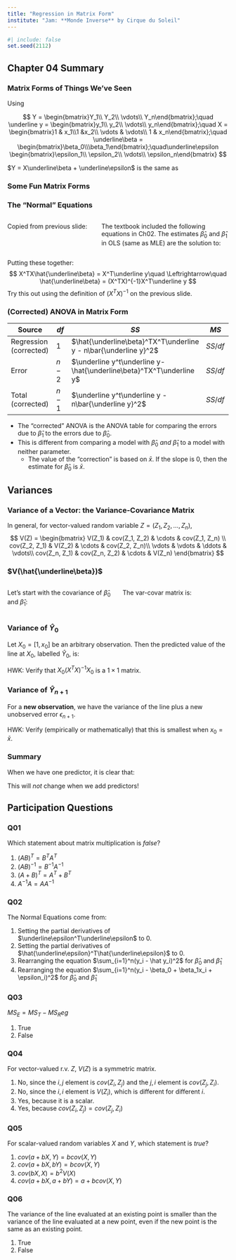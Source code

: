 ```yaml
---
title: "Regression in Matrix Form"
institute: "Jam: **Monde Inverse** by Cirque du Soleil"
---
```


```r
#| include: false
set.seed(2112)
```

## Chapter 04 Summary

### Matrix Forms of Things We've Seen

Using

$$
Y = \begin{bmatrix}Y_1\\ Y_2\\ \vdots\\ Y_n\end{bmatrix};\quad \underline y = \begin{bmatrix}y_1\\ y_2\\ \vdots\\ y_n\end{bmatrix};\quad X = \begin{bmatrix}1 & x_1\\1 &x_2\\ \vdots & \vdots\\ 1 & x_n\end{bmatrix};\quad \underline\beta = \begin{bmatrix}\beta_0\\\beta_1\end{bmatrix};\quad\underline\epsilon \begin{bmatrix}\epsilon_1\\ \epsilon_2\\ \vdots\\ \epsilon_n\end{bmatrix}
$$

$Y = X\underline\beta + \underline\epsilon$ is the same as
\begin{align*}
Y_1 &= \beta_0 + \beta_1x_1 + \epsilon_1\\
Y_2 &= \beta_0 + \beta_1x_2 + \epsilon_2\\
&\vdots\\
Y_n &= \beta_0 + \beta_1x_n + \epsilon_n\\
\end{align*}

### Some Fun Matrix Forms

\begin{align*}
\underline\epsilon^T\underline\epsilon &= \epsilon_1^2 + \epsilon_2^2 + ... + \epsilon_n^2 = \sum_{i=1}^n\epsilon_i^2\\
Y^TY &= \sum Y_i^2\\
\mathbf{1}^T\underline y &= \sum y_i = n\bar y\\
X^TX &= \begin{bmatrix}n & \sum x_i\\ \sum x_i & \sum x_i^2\end{bmatrix}\\
(X^TX)^{-1} &= \frac{1}{nS_{XX}}\begin{bmatrix}\sum x_i^2 & -n\bar x\\-n \bar x & n\end{bmatrix}\\
X^TY &= \begin{bmatrix}\sum Y_i\\ \sum x_iY_i\end{bmatrix}
\end{align*}

### The "Normal" Equations

:::: {.columns}
::: {.column width="40%"}
Copied from previous slide:
\begin{align*}
X^TX &= \begin{bmatrix}n & \sum x_i\\ \sum x_i & \sum x_i^2\end{bmatrix}\\
X^T\underline y &= \begin{bmatrix}\sum y_i\\ \sum x_iy_i\end{bmatrix}
\end{align*}
:::
::: {.column width="60%"}

The textbook included the following equations in Ch02. The estimates $\hat\beta_0$ and $\hat\beta_1$ in OLS (same as MLE) are the solution to:

\begin{align*} 
\hat\beta_0 + \hat\beta_1\sum x_i &= \sum y_i\\
\hat\beta_0\sum x_i + \hat\beta_1\sum x_i^2 &= \sum x_iy_i\\
\end{align*}
:::
::::

\pause\vspace{4mm}

Putting these together:
$$
X^TX\hat{\underline\beta} = X^T\underline y\quad \Leftrightarrow\quad \hat{\underline\beta} = (X^TX)^{-1}X^T\underline y
$$
Try this out using the definition of $(X^TX)^{-1}$ on the previous slide.


### (Corrected) ANOVA in Matrix Form

| Source | $df$ | $SS$ | $MS$ |
|--------|------|------|------|
| Regression (corrected) | 1 | $\hat{\underline\beta}^TX^T\underline y - n\bar{\underline y}^2$  | $SS/df$ |
| Error | $n-2$ | $\underline y^t\underline y- \hat{\underline\beta}^TX^T\underline y$ | $SS/df$ |
| Total (corrected) | $n - 1$ | $\underline y^t\underline y - n\bar{\underline y}^2$ | $SS/df$ |

- The "corrected" ANOVA is the ANOVA table for comparing the errors due to $\hat\beta_1$ to the errors due to $\hat\beta_0$.\lspace
- This is different from comparing a model with $\hat\beta_0$ *and* $\hat\beta_1$ to a model with neither parameter.
    - The value of the "correction" is based on $\bar x$. If the slope is 0, then the estimate for $\hat\beta_0$ is $\bar x$.

## Variances

### Variance of a Vector: the Variance-Covariance Matrix

In general, for vector-valued random variable $Z = (Z_1, Z_2, \dots, Z_n)$,
$$
V(Z) = \begin{bmatrix}
V(Z_1) & cov(Z_1, Z_2) & \cdots & cov(Z_1, Z_n) \\
cov(Z_2, Z_1) & V(Z_2) & \cdots &  cov(Z_2, Z_n)\\
\vdots & \vdots & \ddots & \vdots\\
cov(Z_n, Z_1) & cov(Z_n, Z_2) & \cdots & V(Z_n)
\end{bmatrix}
$$

### $V(\hat{\underline\beta})$

:::: {.columns}
::: {.column width="50%"}
Let's start with the covariance of $\hat\beta_0$ and $\hat\beta_1$:
\begin{align*}
cov(\hat\beta_0, \hat\beta_1) &= cov(\bar y - \hat\beta_1\bar x, \hat\beta_1)\\
&= -\bar x cov(\hat\beta_1, \hat\beta_1)\\
&= -\bar x V(\hat\beta_1)\\
&= \frac{-\sigma^2\bar x}{S_{XX}}
\end{align*}\pause

:::
::: {.column width="50%"}
The var-covar matrix is:
\begin{align*}
V(\hat{\underline\beta}) &= \begin{bmatrix}
V(\hat\beta_0) & cov(\hat\beta_0, \hat\beta_1)\\ 
cov(\hat\beta_0, \hat\beta_1) & V(\hat\beta_1)
\end{bmatrix}\\
&= \begin{bmatrix}
\frac{\sigma^2\sum x_i^2}{S_{XX}} & \frac{-\sigma^2\bar x}{S_{XX}}\\
\frac{-\sigma^2\bar x}{nS_{XX}} & \frac{\sigma^2}{S_{XX}}
\end{bmatrix}\\
&= \frac{\sigma^2}{nS_{XX}}\begin{bmatrix}
\sum x_i^2 & -n\bar x\\
-n\bar x & n
\end{bmatrix}\\
&= (X^TX)^{-1}\sigma^2
\end{align*}

:::
::::


### Variance of $\hat Y_0$

Let $X_0 = [1, x_0]$ be an arbitrary observation. Then the predicted value of the line at $X_0$, labelled $\hat Y_0$, is:
\begin{align*}
V(\hat Y_0) &= V(X_0\hat{\underline\beta})\\
&= X_0V(\hat{\underline\beta})X_0^T\\
&= \sigma^2X_0(X^TX)^{-1}X_0
\end{align*}

\quad

HWK: Verify that $X_0(X^TX)^{-1}X_0$ is a $1\times 1$ matrix.

### Variance of $\hat Y_{n+1}$

For a **new observation**, we have the variance of the line plus a new unobserved error $\epsilon_{n+1}$.
\begin{align*}
V(\hat Y_{n+1}) &= V(X_{n+1}\hat{\underline\beta} + \epsilon_{n+1})\\
&= X_{n+1}V(\hat{\underline\beta})X_{n+1}^T + V(\epsilon_{n+1})\\
&= \sigma^2X_{n+1}(X^TX)^{-1}X_{n+1}^T + \sigma^2\\
&= \sigma^2\left(X_{n+1}(X^TX)^{-1}X_{n+1}^T + 1\right)
\end{align*}

\quad

HWK: Verify (empirically or mathematically) that this is smallest when $x_0 = \bar x$. 


### Summary

When we have one predictor, it is clear that:
\begin{align*}
Y &= X\hat{\underline\beta} + \underline\epsilon\\
\hat{\underline\beta} &= (X^TX)^{-1}X^T\underline y\\
V(\hat{\underline\beta}) &= (X^TX)^{-1}\sigma^2\\
V(\hat Y_0) &= \sigma^2X_0(X^TX)^{-1}X_0^T\\
V(\hat Y_{n+1}) &= \sigma^2(X_{n+1}(X^TX)^{-1}X_{n+1}^T + 1)\\
\end{align*}

\quad

This will *not* change when we add predictors!

::: {.content-visible unless-profile="book"}


## Participation Questions

### Q01

Which statement about matrix multiplication is *false*?

\pspace

1. $(AB)^T = B^TA^T$\lspace
2. $(AB)^{-1} = B^{-1}A^{-1}$\lspace
3. $(A + B)^T = A^T + B^T$\lspace
4. $A^{-1}A = AA^{-1}$\lspace

### Q02

The Normal Equations come from:

\pspace

1. Setting the partial derivatives of $\underline\epsilon^T\underline\epsilon$ to 0.\lspace
2. Setting the partial derivatives of $\hat{\underline\epsilon}^T\hat{\underline\epsilon}$ to 0.\lspace
3. Rearranging the equation $\sum_{i=1}^n(y_i - \hat y_i)^2$ for $\hat\beta_0$ and $\hat\beta_1$\lspace
4. Rearranging the equation $\sum_{i=1}^n(y_i - \beta_0 + \beta_1x_i + \epsilon_i)^2$ for $\hat\beta_0$ and $\hat\beta_1$\lspace

### Q03

$MS_E = MS_T - MS_Reg$

\pspace

1. True\lspace
2. False

### Q04

For vector-valued r.v. $Z$, $V(Z)$ is a symmetric matrix.

\pspace

1. No, since the $i,j$ element is $cov(Z_i, Z_j)$ and the $j,i$ element is $cov(Z_j, Z_i)$.\lspace
2. No, since the $i,i$ element is $V(Z_i)$, which is different for different $i$.\lspace
3. Yes, because it is a scalar.\lspace
4. Yes, because $cov(Z_i, Z_j) = cov(Z_j, Z_i)$

### Q05

For scalar-valued random variables $X$ and $Y$, which statement is *true*?

\pspace

1. $cov(a + bX, Y) = b cov(X,Y)$\lspace
2. $cov(a + bX, bY) =  b cov(X,Y)$\lspace
3. $cov(bX, X) = b^2V(X)$\lspace
4. $cov(a + bX, a + bY) =  a + b cov(X,Y)$


### Q06

The variance of the line evaluated at an existing point is smaller than the variance of the line evaluated at a new point, even if the new point is the same as an existing point.

\pspace

1. True\lspace
2. False
:::
